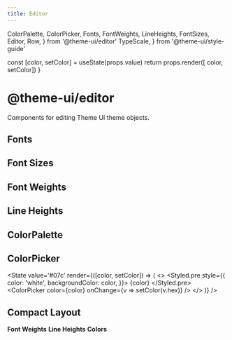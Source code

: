 ```yaml
---
title: Editor
---
```


  ColorPalette,
  ColorPicker,
  Fonts,
  FontWeights,
  LineHeights,
  FontSizes,
  Editor,
  Row,
} from '@theme-ui/editor'
  TypeScale,
} from '@theme-ui/style-guide'

  const [color, setColor] = useState(props.value)
  return props.render([ color, setColor])
}

# @theme-ui/editor

Components for editing Theme UI theme objects.

## Fonts

<Fonts />

## Font Sizes

<TypeScale />

<Row>
  <FontSizes />
</Row>

## Font Weights

<Row>
  <FontWeights />
</Row>

## Line Heights

<Row>
  <LineHeights />
</Row>

## ColorPalette

<div style={{ position: 'relative', zIndex: 1 }}>
  <ColorPalette size={64} />
</div>

## ColorPicker

<State
  value='#07c'
  render={([color, setColor]) => (
  <>
    <Styled.pre
      style={{
        color: 'white',
        backgroundColor: color,
      }}>
      {color}
    </Styled.pre>
    <ColorPicker
      color={color}
      onChange={v => setColor(v.hex)}
    />
  </>
  )}
/>

## Compact Layout

<Editor fontSize={12}>
  <Fonts />
  <Row>
    <FontSizes />
  </Row>
  <b>Font Weights</b>
  <Row>
    <FontWeights />
  </Row>
  <b>Line Heights</b>
  <Row>
    <LineHeights />
  </Row>
  <b>Colors</b>
  <ColorPalette
    size={32}
    label={false}
  />
</Editor>

